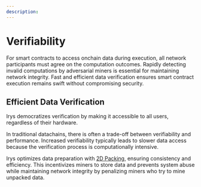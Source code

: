 ```yaml
---
description:
---
```



# Verifiability

For smart contracts to access onchain data during execution, all network participants must agree on the computation outcomes. Rapidly detecting invalid computations by adversarial miners is essential for maintaining network integrity. Fast and efficient data verification ensures smart contract execution remains swift without compromising security.

<div className="w-full flex justify-center">
	<div className="w-1/2">
		<SimpleRiveViewer
			src="/diagrams/architecture/irys-docs-verifiability.riv"
			width={1920}
			height={1080}
			stateMachine="Verifiability"
		/>
	</div>
</div>

## Efficient Data Verification

Irys democratizes verification by making it accessible to all users, regardless of their hardware.

In traditional datachains, there is often a trade-off between verifiability and performance. Increased verifiability typically leads to slower data access because the verification process is computationally intensive.

Irys optimizes data preparation with [2D Packing](/architecture/2d-packing), ensuring consistency and efficiency. This incentivizes miners to store data and prevents system abuse while maintaining network integrity by penalizing miners who try to mine unpacked data.
